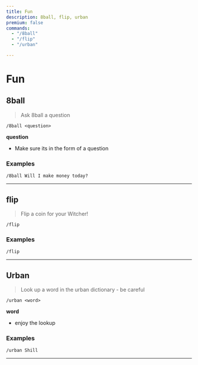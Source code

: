```yaml
---
title: Fun
description: 8ball, flip, urban
premium: false
commands:
  - "/8ball"
  - "/flip"
  - "/urban"

---
```


# Fun

## 8ball

> Ask 8ball a question

```format
/8ball <question>
```

**question**
- Make sure its in the form of a question

### Examples

```
/8ball Will I make money today?
```
---

## flip

> Flip a coin for your Witcher!

```format
/flip
```

### Examples

```
/flip
```
---
## Urban

> Look up a word in the urban dictionary - be careful

```format
/urban <word>
```

**word**
- enjoy the lookup

### Examples

```
/urban Shill
```
---
